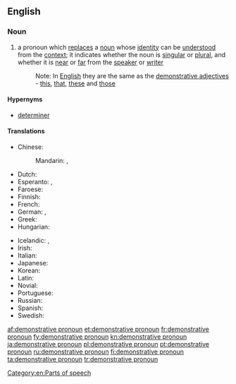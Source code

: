 ==English==

===Noun===
{{en-noun|head=[[demonstrative]] [[pronoun]]}}

# {{context|grammar|lang=en}} a pronoun which [[replace]]s a [[noun]] whose [[identity]] can be [[understood]] from the [[context]]; it indicates whether the noun is [[singular]] or [[plural]], and whether it is [[near]] or [[far]] from the [[speaker]] or [[writer]]
#: Note: In [[English]] they are the same as the [[demonstrative adjective]]s - [[this]], [[that]], [[these]] and [[those]]

====Hypernyms====
* [[determiner]]

====Translations====
{{trans-top|pronoun which replaces a noun}}
* Chinese:
*: Mandarin: {{t+|cmn|指示代詞|sc=Hani}}, {{t|cmn|指示代词|tr=zhǐshì dàicí|sc=Hani}}
* Dutch: {{t+|nl|aanwijzend voornaamwoord|n}}
* Esperanto: {{t|eo|monstra pronomo}}, {{t+|eo|demonstrativo}}
* Faroese: {{t|fo|ávísingarfornavn|n}}
* Finnish: {{t+|fi|demonstratiivipronomini}}
* French: {{t+|fr|pronom démonstratif|m}}
* German: {{t+|de|hinweisendes Fürwort|n}}, {{t+|de|Demonstrativpronomen|n}}
* Greek: {{t|el|δεικτική αντωνυμία|f|tr=deiktikí antonymía|sc=Grek}}
* Hungarian: {{t|hu|mutató névmás}}
{{trans-mid}}
* Icelandic: {{t+|is|ábendingarfornafn|n}}, {{t|is|sérstætt ábendingarfornafn|n}}
* Irish: {{t|ga|forainm taispeántach|m}}
* Italian: {{t|it|pronome dimostrativo|m}}
* Japanese: {{t|ja|指示代名詞|tr=しじだいめいし shiji daimeishi|sc=Jpan}}
* Korean: {{t+|ko|지시대명사|tr=jisidaemyeongsa|sc=Kore}}
* Latin: {{t|la|pronomen demonstrativum}}
* Novial: {{t|nov|demonstrativi pronomine}}
* Portuguese: {{t+|pt|pronome demonstrativo|m}}
* Russian: {{t|ru|указательное местоимение|n|tr=ukazátel’noje mestoiménije}}
* Spanish: {{t|es|pronombre demostrativo|m}}
* Swedish: {{t+|sv|demonstrativt pronomen|n}}
{{trans-bottom}}

[[Category:en:Parts of speech]]

[[af:demonstrative pronoun]]
[[et:demonstrative pronoun]]
[[fr:demonstrative pronoun]]
[[fy:demonstrative pronoun]]
[[kn:demonstrative pronoun]]
[[ja:demonstrative pronoun]]
[[pl:demonstrative pronoun]]
[[pt:demonstrative pronoun]]
[[ru:demonstrative pronoun]]
[[fi:demonstrative pronoun]]
[[ta:demonstrative pronoun]]
[[tr:demonstrative pronoun]]